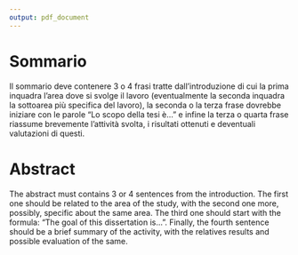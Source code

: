 ```yaml
---
output: pdf_document
---
```

# Sommario {-}
Il  sommario  deve  contenere  3  o  4  frasi  tratte  dall’introduzione  di  cui  la prima  inquadra  l’area  dove  si  svolge  il  lavoro  (eventualmente  la  seconda inquadra la sottoarea più specifica del lavoro),  la seconda o la terza frase dovrebbe iniziare con le parole “Lo scopo della tesi è...”  e infine la terza o quarta frase riassume brevemente l’attività svolta, i risultati ottenuti e deventuali valutazioni di questi.

\pagebreak

# Abstract {-}
The abstract must contains 3 or 4 sentences from the introduction. The first one should be related to the area of the study, with the second one more, possibly, specific about the same area. The third one should start with the formula: "The goal of this dissertation is...". Finally, the fourth sentence should be a brief summary of the activity, with the relatives results and possible evaluation of the same.
